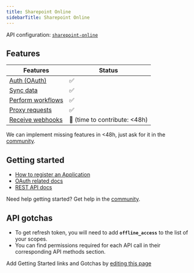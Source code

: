 ```yaml
---
title: Sharepoint Online
sidebarTitle: Sharepoint Online
---
```



<Overview />

API configuration: [`sharepoint-online`](https://nango.dev/providers.yaml)

## Features

| Features | Status |
| - | - |
| [Auth (OAuth)](/guides/getting-started/authorize-an-api-from-your-app) | ✅ |
| [Sync data](/guides/getting-started/read-from-an-api) | ✅ |
| [Perform workflows](/guides/getting-started/write-to-an-api) | ✅ |
| [Proxy requests](/guides/proxy-requests-to-an-api) | ✅ |
| [Receive webhooks](/guides/receive-webhooks-from-an-api) | 🚫 (time to contribute: &lt;48h) |

<Tip>We can implement missing features in &lt;48h, just ask for it in the [community](https://nango.dev/slack).</Tip>

## Getting started

-   [How to register an Application](https://learn.microsoft.com/en-us/onedrive/developer/rest-api/getting-started/graph-oauth?view=odsp-graph-online#register-your-app)
-   [OAuth related docs](https://learn.microsoft.com/en-us/onedrive/developer/rest-api/getting-started/authentication?view=odsp-graph-online#microsoft-graph-onedrive-and-sharepoint-online)
-   [REST API docs](https://learn.microsoft.com/en-us/graph/api/resources/sharepoint?view=graph-rest-1.0)

<Tip>Need help getting started? Get help in the [community](https://nango.dev/slack).</Tip>

## API gotchas

-   To get refresh token, you will need to add **`offline_access`** to the list of your scopes.
-   You can find permissions required for each API call in their corresponding API methods section.

<Note>Add Getting Started links and Gotchas by [editing this page](https://github.com/nangohq/nango/tree/master/docs-v2/integrations/all/sharepoint-online.mdx)</Note>
